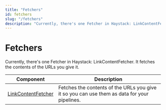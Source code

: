 ```yaml
---
title: "Fetchers"
id: fetchers
slug: "/fetchers"
description: "Currently, there's one Fetcher in Haystack: LinkContentFetcher. It fetches the contents of the URLs you give it."
---
```


# Fetchers

Currently, there's one Fetcher in Haystack: LinkContentFetcher. It fetches the contents of the URLs you give it.

| Component                                    | Description                                                                                  |
| --- | --- |
| [LinkContentFetcher](fetchers/linkcontentfetcher.mdx) | Fetches the contents of the URLs you give it so you can use them as data for your pipelines. |
